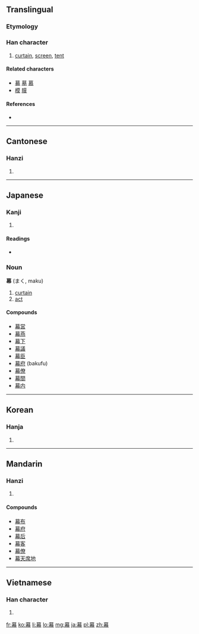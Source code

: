 ==Translingual==

===Etymology===
{{Han compound|莫|巾|c1=p|c2=s|t2=cloth|ls=psc}}

===Han character===
{{Han char|rn=50|rad=巾|as=11|sn=14|four=4422<sub>7</sub>|canj=廿日大月 (TAKB)}}

# [[curtain]], [[screen]], [[tent]]

====Related characters====
* [[募]] [[墓]] [[慕]]
* [[模]] [[膜]]

====References====
* {{Han ref|kx=0335.290|dkj=09051|dj=0642.320|hdz=10749.070|uh=5E55|ud=24149|bh=B9F5|bd=47605}}

----

==Cantonese==

===Hanzi===
{{yue-hanzi|jyut=|y=mok6}}

# {{defn|lang=yue|sort=巾11}}

----

==Japanese==

===Kanji===
{{ja-kanji|grade=6|rs=巾11}}

# {{defn|lang=ja|sort=巾11}}

====Readings====
* {{ja-readings|on=[[まく]] (maku), [[ばく]] (baku)|kun=[[おおう]] (oou)}}

===Noun===
'''幕''' (まく, maku)

# [[curtain]]
# [[act]]

====Compounds====
* [[幕営]]
* [[幕燕]]
* [[幕下]]
* [[幕議]]
* [[幕臣]]
* [[幕府]] (bakufu)
* [[幕僚]]
* [[幕間]]
* [[幕内]]

----

==Korean==

===Hanja===
{{ko-hanja|hangeul=[[막]]|rv=mak|mr=mak}}

# {{defn|lang=ko|sort=巾11}}

----

==Mandarin==

===Hanzi===
{{cmn-hanzi|pin=[[mù]] ([[mu4]])|wg=mu<sup>4</sup>}}

# {{defn|lang=cmn|sort=巾11}}

====Compounds====
* [[幕布]]
* [[幕府]]
* [[幕后]]
* [[幕客]]
* [[幕僚]]
* [[幕天席地]]

----

==Vietnamese==

===Han character===
{{vi-hantu|[[mạc]]|rs=巾11}}

# {{defn|lang=vi|sort=巾11}}

[[fr:幕]]
[[ko:幕]]
[[li:幕]]
[[lo:幕]]
[[mg:幕]]
[[ja:幕]]
[[pl:幕]]
[[zh:幕]]